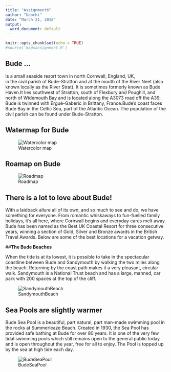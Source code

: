```yaml
---
title: "Assignment6"
author: "Udochi"
date: "March 21, 2018"
output:
  word_document: default
---
```


```r
knitr::opts_chunk$set(echo = TRUE)
#source('mapsassignment.R')
```

##  Bude ...

Is a small seaside resort town in north Cornwall, England, UK,  
in the civil parish of Bude-Stratton and at the mouth of the River Neet (also known locally as the River Strat). It is sometimes formerly known as Bude Haven.It lies southwest of Stratton, south of Flexbury and Poughill, and north of Widemouth Bay and is located along the A3073 road off the A39. Bude is twinned with Ergué-Gabéric in Brittany, France.Bude's coast faces Bude Bay in the Celtic Sea, part of the Atlantic Ocean. The population of the civil parish can be found under Bude-Stratton.




## Watermap for Bude

![Watercolor map](watermap.png)



## **Roamap on Bude** 

![Roadmap](roadmap.png)




##  There is a lot to love about Bude! 

With a laidback allure all of its own, and so much to see and do, we have something for everyone. From romantic whiskaways to fun-fuelled family holidays, it’s all here, where Cornwall begins and everyday cares melt away.  Bude has been named as the Best UK Coastal Resort for three consecutive years, winning a section of Gold, Silver and Bronze awards in the British Travel Awards. Below are some of the best locations for a vacation getway. 

##**The Bude Beaches**

When the tide is at its lowest, it is possible to take in the spectacular coastline between Bude and Sandymouth by walking the two miles along the beach. Returning by the coast path makes it a very pleasant, circular walk. Sandymouth is a National Trust beach and has a large, manned, car park with 200 spaces at the top of the cliff.

![SandymouthBeach](SandymouthBeach.jpg)

## Sea Pools are slightly warmer
Bude Sea Pool is a beautiful, part natural, part man-made swimming pool in the rocks at Summerleaze Beach. Created in 1930, the Sea Pool has provided safe bathing at Bude for over 80 years. It is one of the very few tidal swimming pools which still remains open to the general public today and is open throughout the year, free for all to enjoy. The Pool is topped up by the sea at high tide each day.


![BudeSeaPool](BudeSeaPool.jpg)






